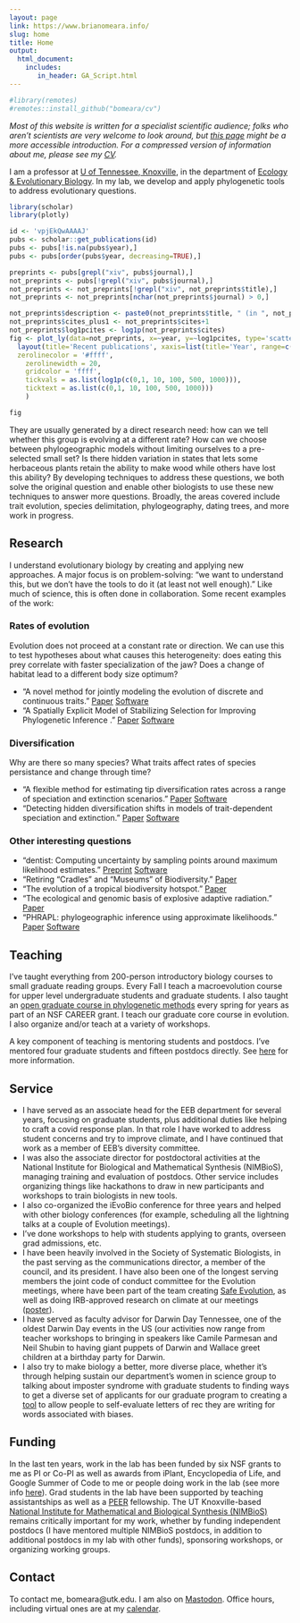 ```yaml
---
layout: page
link: https://www.brianomeara.info/
slug: home
title: Home
output:
  html_document:
    includes:
       in_header: GA_Script.html
---
```


```r
#library(remotes)
#remotes::install_github("bomeara/cv")

```

_Most of this website is written for a specialist scientific audience; folks who aren't scientists are very welcome to look around, but [this page](general.qmd) might be a more accessible introduction. For a compressed version of information about me, please see my [CV](cv.qmd)._

I am a professor at [U of Tennessee, Knoxville](https://www.utk.edu/), in the department of [Ecology & Evolutionary Biology](https://eeb.bio.utk.edu/). In my lab, we develop and apply phylogenetic tools to address evolutionary questions.

```r
library(scholar)
library(plotly)

id <- 'vpjEkQwAAAAJ'
pubs <- scholar::get_publications(id)
pubs <- pubs[!is.na(pubs$year),]
pubs <- pubs[order(pubs$year, decreasing=TRUE),]

preprints <- pubs[grepl("xiv", pubs$journal),]
not_preprints <- pubs[!grepl("xiv", pubs$journal),]
not_preprints <- not_preprints[!grepl("xiv", not_preprints$title),]
not_preprints <- not_preprints[nchar(not_preprints$journal) > 0,]

not_preprints$description <- paste0(not_preprints$title, " (in ", not_preprints$journal, ")")
not_preprints$cites_plus1 <- not_preprints$cites+1
not_preprints$log1pcites <- log1p(not_preprints$cites)
fig <- plot_ly(data=not_preprints, x=~year, y=~log1pcites, type='scatter', mode='markers', text=~description, hoverinfo='text') %>% config(displayModeBar = FALSE) %>% 
  layout(title='Recent publications', xaxis=list(title='Year', range=c(2012,1+as.integer(format(Sys.Date(), "%Y")))), yaxis=list(title='Citations', 
  zerolinecolor = '#ffff',
	zerolinewidth = 20,
    gridcolor = 'ffff',
	tickvals = as.list(log1p(c(0,1, 10, 100, 500, 1000))),
	ticktext = as.list(c(0,1, 10, 100, 500, 1000)))
	)
```


```r
fig
```

They are usually generated by a direct research need: how can we tell whether this group is evolving at a different rate? How can we choose between phylogeographic models without limiting ourselves to a pre-selected small set? Is there hidden variation in states that lets some herbaceous plants retain the ability to make wood while others have lost this ability? By developing techniques to address these questions, we both solve the original question and enable other biologists to use these new techniques to answer more questions. Broadly, the areas covered include trait evolution, species delimitation, phylogeography, dating trees, and more work in progress.


## Research


I understand evolutionary biology by creating and applying new approaches. A major focus is on problem-solving: "we want to understand this, but we don't have the tools to do it (at least not well enough)." Like much of science, this is often done in collaboration. Some recent examples of the work:

### Rates of evolution

Evolution does not proceed at a constant rate or direction. We can use this to test hypotheses about what causes this heterogeneity: does eating this prey correlate with faster specialization of the jaw? Does a change of habitat lead to a different body size optimum? 

* "A novel method for jointly modeling the evolution of discrete and continuous traits." [Paper](https://doi.org/10.1093/evolut/qpad002) [Software](http://thej022214.github.io/OUwie/)
* "A Spatially Explicit Model of Stabilizing Selection for Improving Phylogenetic Inference ." [Paper](https://doi.org/10.1093/molbev/msaa318) [Software](https://github.com/bomeara/selac)


### Diversification

Why are there so many species? What traits affect rates of species persistance and change through time? 

* "A flexible method for estimating tip diversification rates across a range of speciation and extinction scenarios." [Paper](https://doi.org/10.1111/evo.14517) [Software](https://speciationextinction.info/)
* "Detecting hidden diversification shifts in models of trait-dependent speciation and extinction." [Paper](https://doi.org/10.1093/sysbio/syw022) [Software](https://speciationextinction.info/)

### Other interesting questions

* "dentist: Computing uncertainty by sampling points around maximum likelihood estimates." [Preprint](https://doi.org/10.1101/2023.01.10.523430) [Software](https://bomeara.github.io/dentist/)
* "Retiring “Cradles” and “Museums” of Biodiversity." [Paper](https://doi.org/10.1086/717412)
* "The evolution of a tropical biodiversity hotspot." [Paper](https://doi.org/10.1126/science.aaz6970)
* "The ecological and genomic basis of explosive adaptive radiation." [Paper](https://doi.org/10.1038/s41586-020-2652-7)
* "PHRAPL: phylogeographic inference using approximate likelihoods." [Paper](https://doi.org/10.1093/sysbio/syx001) [Software](http://www.phrapl.org/)

## Teaching

I've taught everything from 200-person introductory biology courses to small graduate reading groups. Every Fall I teach a macroevolution course for upper level undergraduate students and graduate students. I also taught an [open graduate course in phylogenetic methods](https://phylometh.info) every spring for years as part of an NSF CAREER grant. I teach our graduate core course in evolution. I also organize and/or teach at a variety of workshops.

A key component of teaching is mentoring students and postdocs. I've mentored four graduate students and fifteen postdocs directly. See [here](people.qmd) for more information.


## Service


* I have served as an associate head for the EEB department for several years, focusing on graduate students, plus additional duties like helping to craft a covid response plan. In that role I have worked to address student concerns and try to improve climate, and I have continued that work as a member of EEB's diversity committee. 
* I was also the associate director for postdoctoral activities at the National Institute for Biological and Mathematical Synthesis (NIMBioS), managing training and evaluation of postdocs. Other service includes organizing things like hackathons to draw in new participants and workshops to train biologists in new tools. 
* I also co-organized the iEvoBio conference for three years and helped with other biology conferences (for example, scheduling all the lightning talks at a couple of Evolution meetings). 
* I've done workshops to help with students applying to grants, overseen grad admissions, etc. 
* I have been heavily involved in the Society of Systematic Biologists, in the past serving as the communications director, a member of the council, and its president. I have also been one of the longest serving members the joint code of conduct committee for the Evolution meetings, where have been part of the team creating [Safe Evolution](https://www.evolutionmeetings.org/safe-evolution.html), as well as doing IRB-approved research on climate at our meetings ([poster](https://figshare.com/articles/poster/Unwelcome_behaviors_at_the_Evolution_meetings_Survey_results/8311595)). 
* I have served as faculty advisor for Darwin Day Tennessee, one of the oldest Darwin Day events in the US (our activities now range from teacher workshops to bringing in speakers like Camile Parmesan and Neil Shubin to having giant puppets of Darwin and Wallace greet children at a birthday party for Darwin. 
* I also try to make biology a better, more diverse place, whether it's through helping sustain our department's women in science group to talking about imposter syndrome with graduate students to finding ways to get a diverse set of applicants for our graduate program to creating a [tool](better-letter.qmd) to allow people to self-evaluate letters of rec they are writing for words associated with biases.


## Funding

In the last ten years, work in the lab has been funded by six NSF grants to me as PI or Co-PI as well as awards from iPlant, Encyclopedia of Life, and Google Summer of Code to me or people doing work in the lab (see more info [here](funding.qmd)). Grad students in the lab have been supported by teaching assistantships as well as a [PEER](https://web.utk.edu/~peer/) fellowship. The UT Knoxville-based [National Institute for Mathematical and Biological Synthesis (NIMBioS)](https://www.nimbios.org/) remains critically important for my work, whether by funding independent postdocs (I have mentored multiple NIMBioS postdocs, in addition to additional postdocs in my lab with other funds), sponsoring workshops, or organizing working groups.

## Contact

To contact me, bomeara@utk.edu. I am also on <a rel="me" href="https://mastodon.social/@omearabrian">Mastodon</a>. Office hours, including virtual ones are at my [calendar](calendar.qmd).